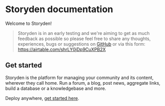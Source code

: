 
# Storyden documentation

Welcome to Storyden!

> Storyden is in an early testing and we're aiming to get as much feedback as possible so please feel free to share any thoughts, experiences, bugs or suggestions on [GitHub](https://github.com/Southclaws/storyden) or via this form: https://airtable.com/shrLY0jDp9CuXPB2X

## Get started

Storyden is the platform for managing your community and its content, wherever they call home. Run a forum, a blog, post news, aggregate links, build a database or a knowledgebase and more.

Deploy anywhere, [get started here](/docs/quickstart).